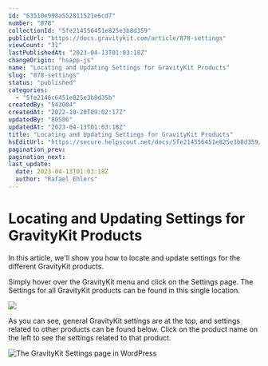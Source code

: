 ```yaml
---
id: "63510e998a552811521e6cd7"
number: "878"
collectionId: "5fe214556451e825e3b8d359"
publicUrl: "https://docs.gravitykit.com/article/878-settings"
viewCount: "31"
lastPublishedAt: "2023-04-13T01:03:18Z"
changeOrigin: "hsapp-js"
name: "Locating and Updating Settings for GravityKit Products"
slug: "878-settings"
status: "published"
categories: 
  - "5fe2146c6451e825e3b8d35b"
createdBy: "543004"
createdAt: "2022-10-20T09:02:17Z"
updatedBy: "80506"
updatedAt: "2023-04-13T01:03:18Z"
title: "Locating and Updating Settings for GravityKit Products"
hsEditUrl: "https://secure.helpscout.net/docs/5fe214556451e825e3b8d359/article/63510e998a552811521e6cd7"
pagination_prev: 
pagination_next: 
last_update:
  date: 2023-04-13T01:03:18Z
  author: "Rafael Ehlers"
---
```


# Locating and Updating Settings for GravityKit Products

In this article, we'll show you how to locate and update settings for the different GravityKit products.

Simply hover over the GravityKit menu and click on the Settings page. The Settings for all GravityKit products can be found in this single location.

![](https://s3.amazonaws.com/helpscout.net/docs/assets/54c58489e4b051242988532c/images/643754ca37fd073d73d6c697/file-U1bsfupfef.png)

As you can see, general GravityKit settings are at the top, and settings related to other products can be found below. Click on the product name on the left to see the settings related to that product.

![The GravityKit Settings page in WordPress](https://s3.amazonaws.com/helpscout.net/docs/assets/54c58489e4b051242988532c/images/63511cd8927a2c1634dfc1d8/file-UGRLjeWu6d.png)